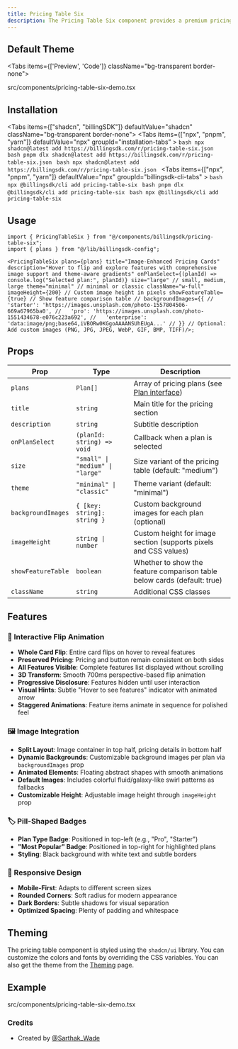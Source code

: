 ```yaml
---
title: Pricing Table Six
description: The Pricing Table Six component provides a premium pricing table design with image backgrounds, interactive flip animation on hover, and pill-shaped badges. Features split-card layout with dynamic background images that flip to reveal detailed features.
---
```


## Default Theme

<Tabs items={['Preview', 'Code']} className="bg-transparent border-none">
  <Tab value="Preview" className="border-none bg-transparent p-0 mt-3">
    <PreviewComponents registryName="pricing-table-six">
      <PricingTableSixDemo />
    </PreviewComponents>
  </Tab>

  <Tab value="Code" className="mt-3">
    <include cwd lang="tsx" meta='title="src/components/pricing-table-six-demo.tsx"'>src/components/pricing-table-six-demo.tsx</include>
  </Tab>
</Tabs>

## Installation

<Tabs items={["shadcn", "billingSDK"]} defaultValue="shadcn" className="bg-transparent border-none">
  <Tab value="shadcn" className="border-none bg-transparent p-0 mt-3">
    <Tabs items={["npx", "pnpm", "yarn"]} defaultValue="npx" groupId="installation-tabs" >
      <Tab value="npx">
        ```bash npx shadcn@latest add https://billingsdk.com/r/pricing-table-six.json ```
      </Tab>
      <Tab value="pnpm">
        ```bash pnpm dlx shadcn@latest add https://billingsdk.com/r/pricing-table-six.json ```
      </Tab>
      <Tab value="yarn">
        ```bash npx shadcn@latest add https://billingsdk.com/r/pricing-table-six.json ```
      </Tab>
    </Tabs>
  </Tab>
  <Tab value="billingSDK" className="border-none bg-transparent p-0 mt-3">
    <Tabs items={["npx", "pnpm", "yarn"]} defaultValue="npx" groupId="billingsdk-cli-tabs" >
      <Tab value="npx">
        ```bash npx @billingsdk/cli add pricing-table-six ```
      </Tab>
      <Tab value="pnpm">
        ```bash pnpm dlx @billingsdk/cli add pricing-table-six ```
      </Tab>
      <Tab value="yarn">
        ```bash npx @billingsdk/cli add pricing-table-six ```
      </Tab>
    </Tabs>
  </Tab>
</Tabs>

## Usage

```tsx
import { PricingTableSix } from "@/components/billingsdk/pricing-table-six";
import { plans } from "@/lib/billingsdk-config";

<PricingTableSix plans={plans} title="Image-Enhanced Pricing Cards" description="Hover to flip and explore features with comprehensive image support and theme-aware gradients" onPlanSelect={(planId) => console.log("Selected plan:", planId)} size="large" // small, medium, large theme="minimal" // minimal or classic className="w-full" imageHeight={200} // Custom image height in pixels showFeatureTable={true} // Show feature comparison table // backgroundImages={{ //   'starter': 'https://images.unsplash.com/photo-1557804506-669a67965ba0', //   'pro': 'https://images.unsplash.com/photo-1551434678-e076c223a692', //   'enterprise': 'data:image/png;base64,iVBORw0KGgoAAAANSUhEUgA...' // }} // Optional: Add custom images (PNG, JPG, JPEG, WebP, GIF, BMP, TIFF)/>;
```

## Props

| Prop               | Type                             | Description                                                                    |
| ------------------ | -------------------------------- | ------------------------------------------------------------------------------ |
| `plans`            | `Plan[]`                         | Array of pricing plans (see [Plan interface](/docs/interfaces#plan-interface)) |
| `title`            | `string`                         | Main title for the pricing section                                             |
| `description`      | `string`                         | Subtitle description                                                           |
| `onPlanSelect`     | `(planId: string) => void`       | Callback when a plan is selected                                               |
| `size`             | `"small" \| "medium" \| "large"` | Size variant of the pricing table (default: "medium")                          |
| `theme`            | `"minimal" \| "classic"`         | Theme variant (default: "minimal")                                             |
| `backgroundImages` | `{ [key: string]: string }`      | Custom background images for each plan (optional)                              |
| `imageHeight`      | `string \| number`               | Custom height for image section (supports pixels and CSS values)               |
| `showFeatureTable` | `boolean`                        | Whether to show the feature comparison table below cards (default: true)       |
| `className`        | `string`                         | Additional CSS classes                                                         |

## Features

### 🔄 Interactive Flip Animation

- **Whole Card Flip**: Entire card flips on hover to reveal features
- **Preserved Pricing**: Pricing and button remain consistent on both sides
- **All Features Visible**: Complete features list displayed without scrolling
- **3D Transform**: Smooth 700ms perspective-based flip animation
- **Progressive Disclosure**: Features hidden until user interaction
- **Visual Hints**: Subtle "Hover to see features" indicator with animated arrow
- **Staggered Animations**: Feature items animate in sequence for polished feel

### 🖼️ Image Integration

- **Split Layout**: Image container in top half, pricing details in bottom half
- **Dynamic Backgrounds**: Customizable background images per plan via `backgroundImages` prop
- **Animated Elements**: Floating abstract shapes with smooth animations
- **Default Images**: Includes colorful fluid/galaxy-like swirl patterns as fallbacks
- **Customizable Height**: Adjustable image height through `imageHeight` prop

### 🏷️ Pill-Shaped Badges

- **Plan Type Badge**: Positioned in top-left (e.g., "Pro", "Starter")
- **"Most Popular" Badge**: Positioned in top-right for highlighted plans
- **Styling**: Black background with white text and subtle borders

### 📱 Responsive Design

- **Mobile-First**: Adapts to different screen sizes
- **Rounded Corners**: Soft radius for modern appearance
- **Dark Borders**: Subtle shadows for visual separation
- **Optimized Spacing**: Plenty of padding and whitespace

## Theming

The pricing table component is styled using the `shadcn/ui` library. You can customize the colors and fonts by overriding the CSS variables. You can also get the theme from the [Theming](/docs/theming) page.

## Example

<include cwd lang="tsx" meta='title="src/components/pricing-table-six-demo.tsx"'>
  src/components/pricing-table-six-demo.tsx
</include>

### Credits

- Created by [@Sarthak_Wade](https://x.com/Sarthak_Wade)
